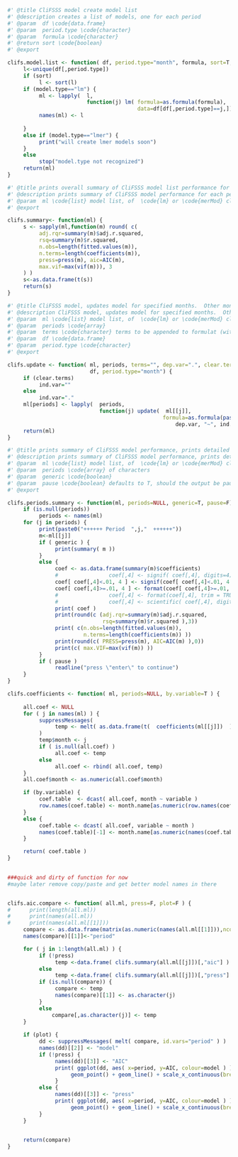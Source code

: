```r
#' @title CliFSSS model create model list
#' @description creates a list of models, one for each period
#' @param  df \code{data.frame} 
#' @param  period.type \code{character} 
#' @param  formula \code{character} 
#' @return sort \code{boolean}
#' @export

clifs.model.list <- function( df, period.type="month", formula, sort=T, model.type="lm" ) {
     l<-unique(df[,period.type])
     if (sort)
          l <- sort(l)
     if (model.type=="lm") {
          ml <- lapply(  l,
                         function(j) lm( formula=as.formula(formula),
                                         data=df[df[,period.type]==j,]) )
          names(ml) <- l
               
     }
     else if (model.type=="lmer") {
          print("will create lmer models soon")
     }
     else 
          stop("model.type not recognized")
     return(ml)
}

```

```r
#' @title prints overall summary of CliFSSS model list performance for each period 
#' @description prints summary of CliFSSS model performance for each period
#' @param  ml \code{list} model list, of  \code{lm} or \code{merMod} class models
#' @export

clifs.summary<- function(ml) {
     s <- sapply(ml,function(m) round( c(
          adj.rqr=summary(m)$adj.r.squared,
          rsq=summary(m)$r.squared, 
          n.obs=length(fitted.values(m)),
          n.terms=length(coefficients(m)),
          press=press(m), aic=AIC(m), 
          max.vif=max(vif(m))), 3
     ) )
     s<-as.data.frame(t(s))
     return(s) 
}
```

```r
#' @title CliFSSS model, updates model for specified months.  Other months remain as is
#' @description CliFSSS model, updates model for specified months.  Other months remain as is
#' @param  ml \code{list} model list, of  \code{lm} or \code{merMod} class models
#' @param  periods \code{array} 
#' @param  terms \code{character} terms to be appended to formulat (with + or - operator) 
#' @param  df \code{data.frame} 
#' @param  period.type \code{character} 
#' @export

clifs.update <- function( ml, periods, terms="", dep.var=".", clear.terms=F,
                          df, period.type="month") {
     if (clear.terms)
          ind.var=""
     else 
          ind.var="."
     ml[periods] <- lapply(  periods,
                             function(j) update(  ml[[j]],
                                                 formula=as.formula(paste0(
                                                     dep.var, "~", ind.var, terms  ))  )  )
     return(ml)
}

```

```r
#' @title prints summary of CliFSSS model performance, prints detailed summary of  model for each period 
#' @description prints summary of CliFSSS model performance, prints detailed summary of  model for each period 
#' @param  ml \code{list} model list, of  \code{lm} or \code{merMod} class models
#' @param  periods \code{array} of characters 
#' @param  generic \code{boolean} 
#' @param  pause \code{boolean} defaults to T, should the output be paused between each period 
#' @export

clifs.periods.summary <- function(ml, periods=NULL, generic=T, pause=F) {
     if (is.null(periods))
          periods <- names(ml)
     for (j in periods) {
          print(paste0("++++++ Period  ",j,"  ++++++"))
          m<-ml[[j]]
          if ( generic ) {
               print(summary( m ))
          }
          else {
               coef <- as.data.frame(summary(m)$coefficients)
               #                coef[,4] <- signif( coef[,4], digits=4)
               coef[ coef[,4]<.01, 4 ] <- signif(coef[ coef[,4]<.01, 4 ], digits=4)
               coef[ coef[,4]>=.01, 4 ] <- format(coef[ coef[,4]>=.01, 4 ], scientific=FALSE, digits=3)
               #                coef[,4] <- format(coef[,4], trim = TRUE, scientific=T )
               #                coef[,4] <- scientific( coef[,4], digits=4)
               print( coef )
               print(round(c (adj.rqr=summary(m)$adj.r.squared,
                              rsq=summary(m)$r.squared ),3))
               print( c(n.obs=length(fitted.values(m)),
                        n.terms=length(coefficients(m)) ))
               print(round(c( PRESS=press(m), AIC=AIC(m) ),0))
               print(c( max.VIF=max(vif(m)) ))
          }
          if ( pause )
               readline("press \"enter\" to continue")
     }
}

```


```r
clifs.coefficients <- function( ml, periods=NULL, by.variable=T ) {
     
     all.coef <- NULL
     for ( j in names(ml) ) {
          suppressMessages(   
               temp <- melt( as.data.frame(t(  coefficients(ml[[j]])  )) )
          )
          temp$month <- j
          if ( is.null(all.coef) )
               all.coef <- temp
          else
               all.coef <- rbind( all.coef, temp)
     }
     all.coef$month <- as.numeric(all.coef$month)

     if (by.variable) {
          coef.table  <- dcast( all.coef, month ~ variable )
          row.names(coef.table) <- month.name[as.numeric(row.names(coef.table))]
     }
     else {
          coef.table <- dcast( all.coef, variable ~ month )
          names(coef.table)[-1] <- month.name[as.numeric(names(coef.table)[-1])]       
     }

     return( coef.table )
}
     
```

```r
###quick and dirty of function for now
#maybe later remove copy/paste and get better model names in there


clifs.aic.compare <- function( all.ml, press=F, plot=F ) {
#      print(length(all.ml))
#      print(names(all.ml))
#      print(names(all.ml[[1]]))
     compare <- as.data.frame(matrix(as.numeric(names(all.ml[[1]])),ncol=1))
     names(compare)[[1]]<-"period"

     for ( j in 1:length(all.ml) ) {
          if (!press)
               temp <-data.frame( clifs.summary(all.ml[[j]])[,"aic"] )
          else
               temp <-data.frame( clifs.summary(all.ml[[j]])[,"press"] )
          if (is.null(compare)) {
               compare <- temp
               names(compare)[[1]] <- as.character(j)
          }
          else
              compare[,as.character(j)] <- temp
     }
     
     if (plot) {
          dd <- suppressMessages( melt( compare, id.vars="period" ) )
          names(dd)[[2]] <- "model"
          if (!press) {
               names(dd)[[3]] <- "AIC"
               print( ggplot(dd, aes( x=period, y=AIC, colour=model ) ) + 
                    geom_point() + geom_line() + scale_x_continuous(breaks=compare$period) )
               }
          else {
               names(dd)[[3]] <- "press"
               print( ggplot(dd, aes( x=period, y=AIC, colour=model ) ) + 
                    geom_point() + geom_line() + scale_x_continuous(breaks=compare$period)) 
          }
     }
     

     return(compare)
}



```

